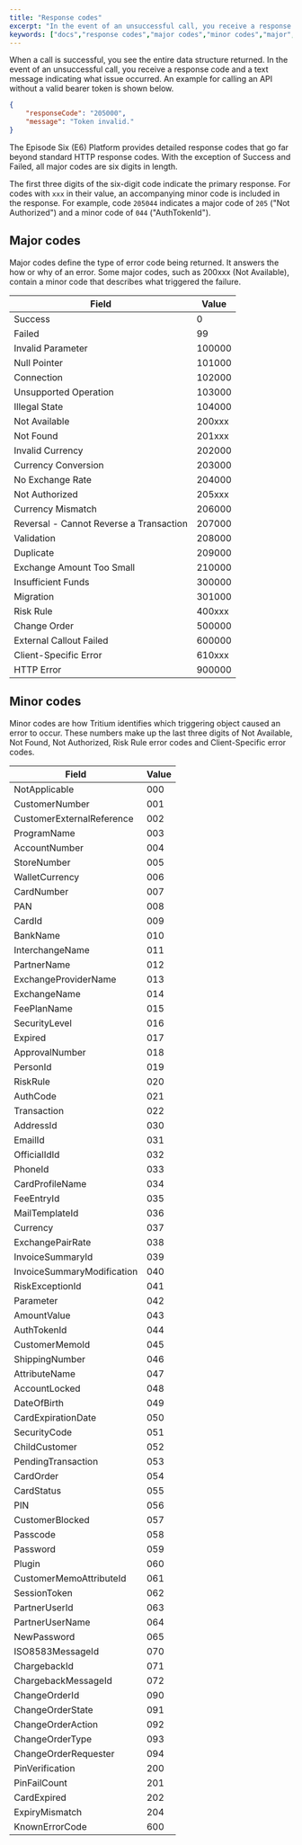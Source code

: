 ```yaml
---
title: "Response codes"
excerpt: "In the event of an unsuccessful call, you receive a response code and a text message indicating what issue occurred."
keywords: ["docs","response codes","major codes","minor codes","major","minor","data structure","reference"]
---
```


When a call is successful, you see the entire data structure returned. In the event of an unsuccessful call, you receive a response code and a text message indicating what issue occurred. An example for calling an API without a valid bearer token is shown below.

```json
{
    "responseCode": "205000",
    "message": "Token invalid."
}
```

The Episode Six (E6) Platform provides detailed response codes that go far beyond standard HTTP response codes. With the exception of Success and Failed, all major codes are six digits in length.

The first three digits of the six-digit code indicate the primary response. For codes with `xxx` in their value, an accompanying minor code is included in the response. For example, code `205044` indicates a major code of `205` ("Not Authorized") and a minor code of `044` ("AuthTokenId").

## Major codes

Major codes define the type of error code being returned. It answers the how or why of an error. Some major codes, such as 200xxx (Not Available), contain a minor code that describes what triggered the failure.

| Field | Value |
| --- | --- |
| Success                                 | 0      |
| Failed                                  | 99     |
| Invalid Parameter                       | 100000 |
| Null Pointer                            | 101000 |
| Connection                              | 102000 |
| Unsupported Operation                   | 103000 |
| Illegal State                           | 104000 |
| Not Available                           | 200xxx |
| Not Found                               | 201xxx |
| Invalid Currency                        | 202000 |
| Currency Conversion                     | 203000 |
| No Exchange Rate                        | 204000 |
| Not Authorized                          | 205xxx |
| Currency Mismatch                       | 206000 |
| Reversal - Cannot Reverse a Transaction | 207000 |
| Validation                              | 208000 |
| Duplicate                               | 209000 |
| Exchange Amount Too Small               | 210000 |
| Insufficient Funds                      | 300000 |
| Migration                               | 301000 |
| Risk Rule                               | 400xxx |
| Change Order                            | 500000 |
| External Callout Failed                 | 600000 |
| Client-Specific Error                   | 610xxx |
| HTTP Error                              | 900000 |

## Minor codes

Minor codes are how Tritium identifies which triggering object caused an error to occur. These numbers make up the last three digits of Not Available, Not Found, Not Authorized, Risk Rule error codes and Client-Specific error codes.

| Field | Value |
| --- | --- |
| NotApplicable              | 000 |
| CustomerNumber             | 001 |
| CustomerExternalReference  | 002 |
| ProgramName                | 003 |
| AccountNumber              | 004 |
| StoreNumber                | 005 |
| WalletCurrency             | 006 |
| CardNumber                 | 007 |
| PAN                        | 008 |
| CardId                     | 009 |
| BankName                   | 010 |
| InterchangeName            | 011 |
| PartnerName                | 012 |
| ExchangeProviderName       | 013 |
| ExchangeName               | 014 |
| FeePlanName                | 015 |
| SecurityLevel              | 016 |
| Expired                    | 017 |
| ApprovalNumber             | 018 |
| PersonId                   | 019 |
| RiskRule                   | 020 |
| AuthCode                   | 021 |
| Transaction                | 022 |
| AddressId                  | 030 |
| EmailId                    | 031 |
| OfficialIdId               | 032 |
| PhoneId                    | 033 |
| CardProfileName            | 034 |
| FeeEntryId                 | 035 |
| MailTemplateId             | 036 |
| Currency                   | 037 |
| ExchangePairRate           | 038 |
| InvoiceSummaryId           | 039 |
| InvoiceSummaryModification | 040 |
| RiskExceptionId            | 041 |
| Parameter                  | 042 |
| AmountValue                | 043 |
| AuthTokenId                | 044 |
| CustomerMemoId             | 045 |
| ShippingNumber             | 046 |
| AttributeName              | 047 |
| AccountLocked              | 048 |
| DateOfBirth                | 049 |
| CardExpirationDate         | 050 |
| SecurityCode               | 051 |
| ChildCustomer              | 052 |
| PendingTransaction         | 053 |
| CardOrder                  | 054 |
| CardStatus                 | 055 |
| PIN                        | 056 |
| CustomerBlocked            | 057 |
| Passcode                   | 058 |
| Password                   | 059 |
| Plugin                     | 060 |
| CustomerMemoAttributeId    | 061 |
| SessionToken               | 062 |
| PartnerUserId              | 063 |
| PartnerUserName            | 064 |
| NewPassword                | 065 |
| ISO8583MessageId           | 070 |
| ChargebackId               | 071 |
| ChargebackMessageId        | 072 |
| ChangeOrderId              | 090 |
| ChangeOrderState           | 091 |
| ChangeOrderAction          | 092 |
| ChangeOrderType            | 093 |
| ChangeOrderRequester       | 094 |
| PinVerification            | 200 |
| PinFailCount               | 201 |
| CardExpired                | 202 |
| ExpiryMismatch             | 204 |
| KnownErrorCode             | 600 |